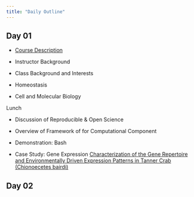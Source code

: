 ```yaml
---
title: "Daily Outline"
---
```




## Day 01

-   [Course Description](/index.qmd)

-   Instructor Background

-   Class Background and Interests

-   Homeostasis

-   Cell and Molecular Biology

Lunch

-   Discussion of Reproducible & Open Science

-   Overview of Framework of for Computational Component

-   Demonstration: Bash

-   Case Study: Gene Expression
[Characterization of the Gene Repertoire and Environmentally Driven Expression Patterns in Tanner Crab (Chionoecetes bairdi)](https://gannet.fish.washington.edu/seashell/snaps/s10126-022-10100-8.pdf)


## Day 02




